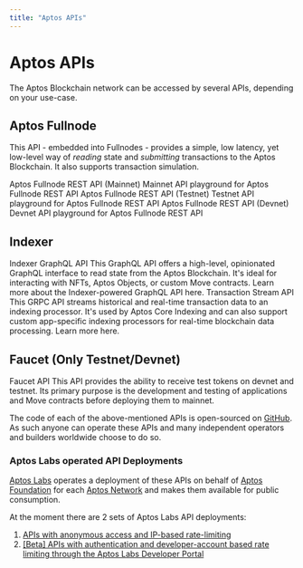 ```yaml
---
title: "Aptos APIs"
---
```



# Aptos APIs

The Aptos Blockchain network can be accessed by several APIs, depending on your use-case.

## Aptos Fullnode

This API - embedded into Fullnodes - provides a simple, low latency, yet low-level way of _reading_ state and
_submitting_ transactions to the Aptos Blockchain. It also supports transaction simulation.

<Cards>
   <Card href="./apis/fullnode-rest-api-reference?network=mainnet">
      <Card.Title>Aptos Fullnode REST API (Mainnet)</Card.Title>
      <Card.Description>Mainnet API playground for Aptos Fullnode REST API</Card.Description>
   </Card>
   <Card href="./apis/fullnode-rest-api-reference?network=testnet">
      <Card.Title>Aptos Fullnode REST API (Testnet)</Card.Title>
      <Card.Description>Testnet API playground for Aptos Fullnode REST API</Card.Description>
   </Card>
   <Card href="./apis/fullnode-rest-api-reference?network=devnet">
      <Card.Title>Aptos Fullnode REST API (Devnet)</Card.Title>
      <Card.Description>Devnet API playground for Aptos Fullnode REST API</Card.Description>
   </Card>
</Cards>

## Indexer

<Cards>
   <Card href="./indexer">
      <Card.Title>Indexer GraphQL API</Card.Title>
      <Card.Description>
         This GraphQL API offers a high-level, opinionated GraphQL interface to read state from the Aptos Blockchain.
         It's ideal for interacting with NFTs, Aptos Objects, or custom Move contracts.
         Learn more about the Indexer-powered GraphQL API here.
      </Card.Description>
   </Card>
   <Card href="./indexer/txn-stream">
      <Card.Title>Transaction Stream API</Card.Title>
      <Card.Description>
         This GRPC API streams historical and real-time transaction data to an indexing processor.
         It's used by Aptos Core Indexing and can also support custom app-specific indexing processors
         for real-time blockchain data processing. Learn more here.
      </Card.Description>
   </Card>
</Cards>

## Faucet (Only Testnet/Devnet)

<Cards>
   <Card href="./guides/system-integrators-guide#integrating-with-the-faucet">
      <Card.Title>Faucet API</Card.Title>
      <Card.Description>
         This API provides the ability to receive test tokens on devnet and testnet. Its primary purpose is the development
         and testing of applications and Move contracts before deploying them to mainnet.
      </Card.Description>
   </Card>
</Cards>


The code of each of the above-mentioned APIs is open-sourced on [GitHub](https://github.com/aptos-labs/aptos-core). As
such anyone can operate these APIs and many independent operators and builders worldwide choose to do so.

### Aptos Labs operated API Deployments

[Aptos Labs](https://aptoslabs.com) operates a deployment of these APIs on behalf of [Aptos Foundation](https://aptosfoundation.org/)
for each [Aptos Network](../network/nodes/networks.mdx) and makes them available for public consumption.

At the moment there are 2 sets of Aptos Labs API deployments:

1. [APIs with anonymous access and IP-based rate-limiting](../network/nodes/networks.mdx)
2. [[Beta] APIs with authentication and developer-account based rate limiting through the Aptos Labs Developer Portal](apis/aptos-labs-developer-portal.mdx)

